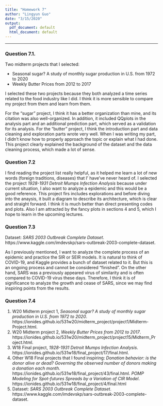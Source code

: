 ```yaml
---
title: "Homework 7"
author: "Lingyun Guo"
date: "3/15/2020"
output:
  pdf_document: default
  html_document: default
---
```


\newcommand\prob{\mathbb{P}}
\newcommand\E{\mathbb{E}}
\newcommand\ar{\phi}
\newcommand\ma{\psi}
\newcommand\var{\mathrm{Var}}
\newcommand\cov{\mathrm{Cov}}

---

### Question 7.1. 

Two midterm projects that I selected:

 - Seasonal sugar? A study of monthly sugar production in U.S. from 1972 to 2020
 - Weekly Butter Prices from 2012 to 2017

I selected these two projects because they both analyzed a time series related to the food industry like I did. I think it is more sensible to compare my project from them and learn from them.

For the "sugar" project, I think it has a better organization than mine, and its citation was also well-organized. In addition, it included QQplots in the analysis part and an additional prediction part, which served as a validation for its analysis. For the "butter" project, I think the introduction part and data cleaning and exploration parts wrote very well. When I was writing my part, I didn't know how to properly approach the topic or explain what I had done. This project clearly explained the background of the dataset and the data cleaning process, which made a lot of sense.

### Question 7.2

I find reading the project list really helpful, as it helped me learn a lot of new words (foreign traditions, diseases) that I' have've never heard of. I selected the project *1928-1931 Detroit Mumps Infection Analysis* because under current situation, I also want to analyze a epidemic and this would be a good reference. This project firs includes explorations and before diving into the anaysis, it built a diagram to describe its architecture, which is clear and straight forward. I think it is much better than direct presenting codes and plots. Also I am attracted by the fancy plots in sections 4 and 5, which I hope to learn in the upcoming lectures.

### Question 7.3

Dataset: *SARS 2003 Outbreak Complete Dataset*. https://www.kaggle.com/imdevskp/sars-outbreak-2003-complete-dataset.

As I previously mentioned, I want to analyze the complete process of an epidemic and practice the SIR or SEIR models. It is natural to think of COVID-19, and Kaggle provides a bunch of dataset related to it. But this is an ongoing process and cannot be considered "finished". On the other hand, SARS was a previously appeared virus of similarity and is often compared to COVID-19 virus these days. Therefore, I think it is of significance to analyze the growth and cease of SARS, since we may find inspiring points from the results.

### Question 7.4

1. W20 Midterm project 1, *Seasonal sugar? A study of monthly sugar production in U.S. from 1972 to 2020*. https://ionides.github.io/531w20/midterm_project/project1/Midterm-Project.html.
2. W20 Midterm project 2, *Weekly Butter Prices from 2012 to 2017*. https://ionides.github.io/531w20/midterm_project/project15/Midterm_Project.html.
3. W18 Final project, *1928-1931 Detroit Mumps Infection Analysis*. https://ionides.github.io/531w18/final_project/17/final.html.
4. Other W18 Final projects that I found inspiring: *Donation behavior: is the donor alive or dead? Governing the observed number of donors making a donation each month*. https://ionides.github.io/531w18/final_project/43/final.html. *POMP Modeling for Spot-futures Spreads by a Variation of CIR Model*. https://ionides.github.io/531w18/final_project/4/final.html
5. Dataset: *SARS 2003 Outbreak Complete Dataset*. https://www.kaggle.com/imdevskp/sars-outbreak-2003-complete-dataset.